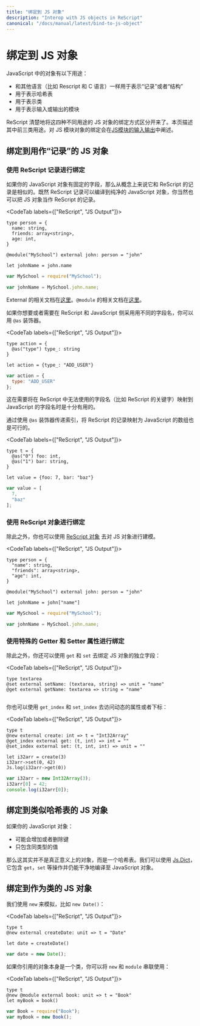 ```yaml
---
title: "绑定到 JS 对象"
description: "Interop with JS objects in ReScript"
canonical: "/docs/manual/latest/bind-to-js-object"
---
```


<!--
# Bind to JS Object
-->
# 绑定到 JS 对象

<!--
JavaScript objects are a combination of several use-cases:

- As a "record" or "struct" in other languages (like ReScript and C).
- As a hash map.
- As a class.
- As a module to import/export.
-->

JavaScript 中的对象有以下用途：
- 和其他语言（比如 Rescript 和 C 语言）一样用于表示“记录”或者“结构”
- 用于表示哈希表
- 用于表示类
- 用于表示输入或输出的模块

<!--
ReScript cleanly separates the binding methods for JS object based on these 4 use-cases. This page documents the first three. Binding to JS module objects is described in the [Import from/Export to JS](import-from-export-to-js.md) section.
-->

ReScript 清楚地将这四种不同用途的 JS 对象的绑定方式区分开来了。本页描述其中前三类用途。对 JS 模块对象的绑定会在[JS模块的输入输出](import-from-export-to-js.md)中阐述。

<!-- TODO: mention scope here too? -->

<!--
## Bind to Record-like JS Objects
-->
## 绑定到用作“记录”的 JS 对象

<!--
### Bind Using ReScript Record
-->
### 使用 ReScript 记录进行绑定

<!--
If your JavaScript object has fixed fields, then it's conceptually like a ReScript record. Since a ReScript record compiles to a clean JavaScript object, you can definitely type a JS object as a ReScript record!
-->

如果你的 JavaScript 对象有固定的字段，那么从概念上来说它和 ReScript 的记录是相似的。既然 ReScript 记录可以编译到纯净的 JavaScript 对象，你当然也可以把 JS 对象当作 ReScript 的记录。

<CodeTab labels={["ReScript", "JS Output"]}>

```res example
type person = {
  name: string,
  friends: array<string>,
  age: int,
}

@module("MySchool") external john: person = "john"

let johnName = john.name
```
```js
var MySchool = require("MySchool");

var johnName = MySchool.john.name;
```

</CodeTab>

<!--
External is documented [here](external.md). `@module` is documented [here](import-from-export-to-js.md).
-->

External 的相关文档在[这里](external.md)。`@module` 的相关文档在[这里](import-from-export-to-js.md)。

<!--
If you want or need to use different field names on the ReScript and the JavaScript side, you can use the `@as` decorator:
-->

如果你想要或者需要在 ReScript 和 JavaScript 侧采用用不同的字段名，你可以用 `@as` 装饰器。

<CodeTab labels={["ReScript", "JS Output"]}>

```res example
type action = {
  @as("type") type_: string
}

let action = {type_: "ADD_USER"}
```
```js
var action = {
  type: "ADD_USER"
};
```

</CodeTab>

<!--
This is useful to map to JavaScript attribute names that cannot be expressed in ReScript (such as keywords).
-->

这在需要将在 ReScript 中无法使用的字段名（比如 ReScript 的关键字）映射到 JavaScript 的字段名时是十分有用的。

<!--
It is also possible to map a ReScript record to a JavaScript array by passing indices to the `@as` decorator:
-->

通过使用 `@as` 装饰器传递索引，将 ReScript 的记录映射为 JavaScript 的数组也是可行的。

<CodeTab labels={["ReScript", "JS Output"]}>

```res
type t = {
  @as("0") foo: int,
  @as("1") bar: string,
}

let value = {foo: 7, bar: "baz"}
```

```js
var value = [
  7,
  "baz"
];
```

</CodeTab>


<!--
### Bind Using ReScript Object
-->
### 使用 ReScript 对象进行绑定

<!--
Alternatively, you can use [ReScript object](object.md) to model a JS object too:
-->

除此之外，你也可以使用 [ReScript 对象](object.md) 去对 JS 对象进行建模。

<CodeTab labels={["ReScript", "JS Output"]}>

```res example
type person = {
  "name": string,
  "friends": array<string>,
  "age": int,
}

@module("MySchool") external john: person = "john"

let johnName = john["name"]
```
```js
var MySchool = require("MySchool");

var johnName = MySchool.john.name;
```

</CodeTab>

<!--
### Bind Using Special Getter and Setter Attributes
-->
### 使用特殊的 Getter 和 Setter 属性进行绑定

<!--
Alternatively, you can use `get` and `set` to bind to individual fields of a JS object:
-->

除此之外，你还可以使用 `get` 和 `set` 去绑定 JS 对象的独立字段：

<CodeTab labels={["ReScript", "JS Output"]}>

```res example
type textarea
@set external setName: (textarea, string) => unit = "name"
@get external getName: textarea => string = "name"
```
```js
```

</CodeTab>

<!--
You can also use `get_index` and `set_index` to access a dynamic property or an index:
-->

你也可以使用 `get_index` 和 `set_index` 去访问动态的属性或者下标：

<CodeTab labels={["ReScript", "JS Output"]}>

```res example
type t
@new external create: int => t = "Int32Array"
@get_index external get: (t, int) => int = ""
@set_index external set: (t, int, int) => unit = ""

let i32arr = create(3)
i32arr->set(0, 42)
Js.log(i32arr->get(0))
```
```js
var i32arr = new Int32Array(3);
i32arr[0] = 42;
console.log(i32arr[0]);
```

</CodeTab>

<!--
## Bind to Hash Map-like JS Object
-->
## 绑定到类似哈希表的 JS 对象

<!--
If your JavaScript object:

- might or might not add/remove keys
- contains only values that are of the same type
-->

如果你的 JavaScript 对象：

- 可能会增加或者删除键
- 只包含同类型的值

<!--
Then it's not really an object, it's a hash map. Use [Js.Dict](api/js/dict), which contains operations like `get`, `set`, etc. and cleanly compiles to a JavaScript object still.
-->

那么这其实并不是真正意义上的对象，而是一个哈希表。我们可以使用 [Js.Dict](api/js/dict)，它包含 `get`，`set` 等操作并仍能干净地编译至 JavaScript 对象。

<!--
## Bind to a JS Object That's a Class
-->
## 绑定到作为类的 JS 对象

<!--
Use `new` to emulate e.g. `new Date()`:
-->

我们使用 `new` 来模拟，比如 `new Date()`：

<CodeTab labels={["ReScript", "JS Output"]}>

```res example
type t
@new external createDate: unit => t = "Date"

let date = createDate()
```
```js
var date = new Date();
```

</CodeTab>

<!--
You can chain `new` and `module` if the JS module you're importing is itself a class:
-->

如果你引用的对象本身是一个类，你可以将 `new` 和 `module` 串联使用：

<CodeTab labels={["ReScript", "JS Output"]}>

```res example
type t
@new @module external book: unit => t = "Book"
let myBook = book()
```
```js
var Book = require("Book");
var myBook = new Book();
```

</CodeTab>
